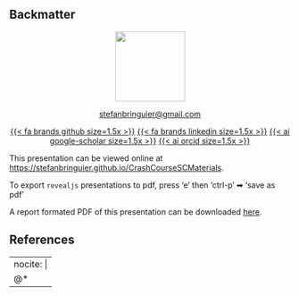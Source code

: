 ## Backmatter {.appendix}
<div style="text-align: center;">

[![](figures/stefanbringuier.png){width=125px}](https://www.stefanbringuier.info)

[stefanbringuier@gmail.com](mailto:stefanbringuier@gmail.com)

[{{< fa brands github size=1.5x >}}](https://github.com/stefanbringuier)   [{{< fa brands linkedin size=1.5x >}}](https://linkedin.com/in/stefanbringuier)   [{{< ai google-scholar size=1.5x >}}](https://scholar.google.com/citations?user=MhJTimgAAAAJ&hl=en) [{{< ai orcid size=1.5x >}}](https://orcid.org/0000-0001-6753-1437)
</div>

:::{.callout-note}
This presentation can be viewed online at <https://stefanbringuier.github.io/CrashCourseSCMaterials>.

To export `revealjs` presentations to pdf, press 'e' then 'ctrl-p' ➡ 'save as pdf'
:::

:::{.callout-tip}
 A report formated PDF of this presentation can be downloaded [here](presentation_reportformat.pdf).
:::

## References {.appendix}
::: {#refs}
---
nocite: |
    @*
---
:::
